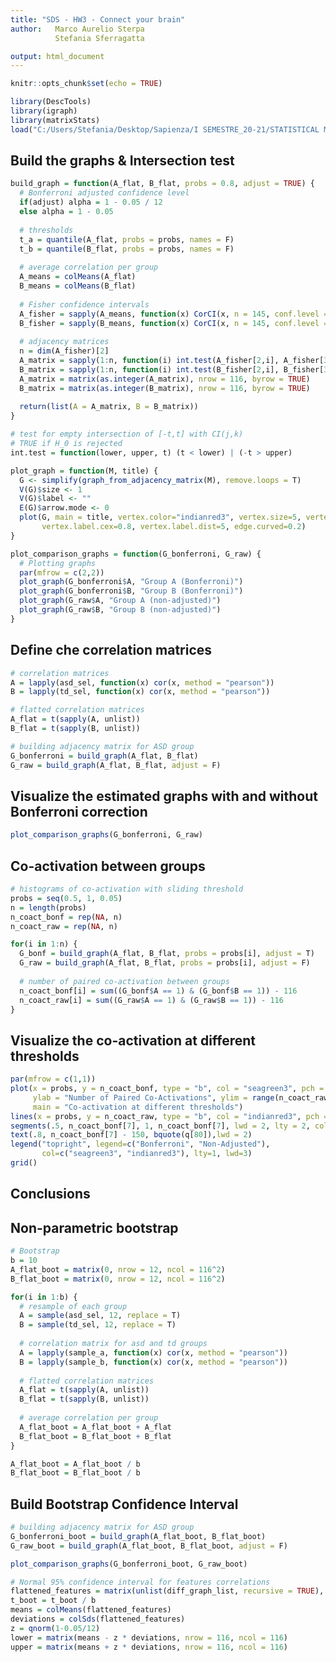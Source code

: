 ---
title: "SDS - HW3 - Connect your brain"
author:   Marco Aurelio Sterpa
          Stefania Sferragatta

output: html_document
---

```{r setup, include=FALSE}
knitr::opts_chunk$set(echo = TRUE)
```

```{r utilities, warning=FALSE}
library(DescTools)
library(igraph)
library(matrixStats)
load("C:/Users/Stefania/Desktop/Sapienza/I SEMESTRE_20-21/STATISTICAL METHODS IN DATA SCIENCE AND LABORATORY I/HW3/hw3_data.RData")
```

## Build the graphs & Intersection test
```{r loading, warning=FALSE}
build_graph = function(A_flat, B_flat, probs = 0.8, adjust = TRUE) {
  # Bonferroni adjusted confidence level
  if(adjust) alpha = 1 - 0.05 / 12
  else alpha = 1 - 0.05
  
  # thresholds
  t_a = quantile(A_flat, probs = probs, names = F)
  t_b = quantile(B_flat, probs = probs, names = F)
  
  # average correlation per group
  A_means = colMeans(A_flat)
  B_means = colMeans(B_flat)
  
  # Fisher confidence intervals
  A_fisher = sapply(A_means, function(x) CorCI(x, n = 145, conf.level = alpha))
  B_fisher = sapply(B_means, function(x) CorCI(x, n = 145, conf.level = alpha))
  
  # adjacency matrices
  n = dim(A_fisher)[2]
  A_matrix = sapply(1:n, function(i) int.test(A_fisher[2,i], A_fisher[3,i], t_a))
  B_matrix = sapply(1:n, function(i) int.test(B_fisher[2,i], B_fisher[3,i], t_b))
  A_matrix = matrix(as.integer(A_matrix), nrow = 116, byrow = TRUE)
  B_matrix = matrix(as.integer(B_matrix), nrow = 116, byrow = TRUE)
  
  return(list(A = A_matrix, B = B_matrix))
}

# test for empty intersection of [-t,t] with CI(j,k)
# TRUE if H_0 is rejected
int.test = function(lower, upper, t) (t < lower) | (-t > upper)

plot_graph = function(M, title) {
  G <- simplify(graph_from_adjacency_matrix(M), remove.loops = T)
  V(G)$size <- 1
  V(G)$label <- ""
  E(G)$arrow.mode <- 0
  plot(G, main = title, vertex.color="indianred3", vertex.size=5, vertex.frame.color="ivory1", 
       vertex.label.cex=0.8, vertex.label.dist=5, edge.curved=0.2)
}

plot_comparison_graphs = function(G_bonferroni, G_raw) {
  # Plotting graphs
  par(mfrow = c(2,2))
  plot_graph(G_bonferroni$A, "Group A (Bonferroni)")
  plot_graph(G_bonferroni$B, "Group B (Bonferroni)")
  plot_graph(G_raw$A, "Group A (non-adjusted)")
  plot_graph(G_raw$B, "Group B (non-adjusted)")
}
```

## Define che correlation matrices 
```{r test, warning=FALSE}
# correlation matrices
A = lapply(asd_sel, function(x) cor(x, method = "pearson"))
B = lapply(td_sel, function(x) cor(x, method = "pearson"))

# flatted correlation matrices
A_flat = t(sapply(A, unlist))
B_flat = t(sapply(B, unlist))

# building adjacency matrix for ASD group
G_bonferroni = build_graph(A_flat, B_flat)
G_raw = build_graph(A_flat, B_flat, adjust = F)
```

## Visualize the estimated graphs with and without Bonferroni correction
```{r graphs, echo=FALSE, warning=FALSE}
plot_comparison_graphs(G_bonferroni, G_raw)
```

## Co-activation between groups
```{r th, warning=FALSE}
# histograms of co-activation with sliding threshold
probs = seq(0.5, 1, 0.05)
n = length(probs)
n_coact_bonf = rep(NA, n)
n_coact_raw = rep(NA, n)

for(i in 1:n) {
  G_bonf = build_graph(A_flat, B_flat, probs = probs[i], adjust = T)
  G_raw = build_graph(A_flat, B_flat, probs = probs[i], adjust = F)
  
  # number of paired co-activation between groups
  n_coact_bonf[i] = sum((G_bonf$A == 1) & (G_bonf$B == 1)) - 116
  n_coact_raw[i] = sum((G_raw$A == 1) & (G_raw$B == 1)) - 116
}
```


## Visualize the co-activation at different thresholds
```{r graph, echo=FALSE}
par(mfrow = c(1,1))
plot(x = probs, y = n_coact_bonf, type = "b", col = "seagreen3", pch = 16, xlab = "Threshold",
     ylab = "Number of Paired Co-Activations", ylim = range(n_coact_raw), lwd = 2,
     main = "Co-activation at different thresholds")
lines(x = probs, y = n_coact_raw, type = "b", col = "indianred3", pch = 16, lwd = 2,add = TRUE)
segments(.5, n_coact_bonf[7], 1, n_coact_bonf[7], lwd = 2, lty = 2, col = "lightcyan4")
text(.8, n_coact_bonf[7] - 150, bquote(q[80]),lwd = 2)
legend("topright", legend=c("Bonferroni", "Non-Adjusted"),
       col=c("seagreen3", "indianred3"), lty=1, lwd=3)
grid()
```


## Conclusions



## Non-parametric bootstrap
```{r boot, warning=FALSE}
# Bootstrap
b = 10
A_flat_boot = matrix(0, nrow = 12, ncol = 116^2)
B_flat_boot = matrix(0, nrow = 12, ncol = 116^2)

for(i in 1:b) {
  # resample of each group
  A = sample(asd_sel, 12, replace = T)
  B = sample(td_sel, 12, replace = T)
  
  # correlation matrix for asd and td groups
  A = lapply(sample_a, function(x) cor(x, method = "pearson"))
  B = lapply(sample_b, function(x) cor(x, method = "pearson"))
  
  # flatted correlation matrices
  A_flat = t(sapply(A, unlist))
  B_flat = t(sapply(B, unlist))
  
  # average correlation per group
  A_flat_boot = A_flat_boot + A_flat
  B_flat_boot = B_flat_boot + B_flat
}

A_flat_boot = A_flat_boot / b
B_flat_boot = B_flat_boot / b
```

## Build Bootstrap Confidence Interval 
```{r boot_CI, warning=FALSE}
# building adjacency matrix for ASD group
G_bonferroni_boot = build_graph(A_flat_boot, B_flat_boot)
G_raw_boot = build_graph(A_flat_boot, B_flat_boot, adjust = F)

plot_comparison_graphs(G_bonferroni_boot, G_raw_boot)

# Normal 95% confidence interval for features correlations
flattened_features = matrix(unlist(diff_graph_list, recursive = TRUE), nrow = b)
t_boot = t_boot / b
means = colMeans(flattened_features)
deviations = colSds(flattened_features)
z = qnorm(1-0.05/12)
lower = matrix(means - z * deviations, nrow = 116, ncol = 116)
upper = matrix(means + z * deviations, nrow = 116, ncol = 116)
```
